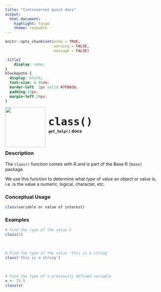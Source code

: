 ```yaml
---
title: "{introverse} quick docs"
output: 
  html_document:
    highlight: tango
    theme: readable
---
```



```r
knitr::opts_chunk$set(echo = TRUE, 
                      warning = FALSE, 
                      message = FALSE)
```

```css
.title{
    display: none;
}
blockquote {
  display: block;
  font-size: 0.95em;
  border-left: 3px solid #7FB036;
  padding:10px;
  margin-left:10px;
}
```

<div>
<br>
 <img src = "logo.png" style = "float:left;height:130px;margin-top:-20px;">
 <span style = "font-weight:bold;font-size:40px;"> 
  &nbsp;<code>class()</code>
 </span>
 <br>
 <b>&nbsp;&nbsp;&nbsp;<code>get_help()</code> docs</b>
</div>
<br>

### Description

The `class()` function comes with R and is part of the Base R `{base}` package.
  
We use this function to determine what _type_ of value an object or value is, i.e. is the value a numeric, logical, character, etc.

### Conceptual Usage 

```r
class(variable or value of interest)
```

### Examples


```r
# Find the type of the value 5
class(5)
```

<br>

```r
# Find the type of the value 'this is a string'
class('this is a string')
```

<br>

```r
# Find the type of a previously defined variable
x <- 75.5
class(x)
```

